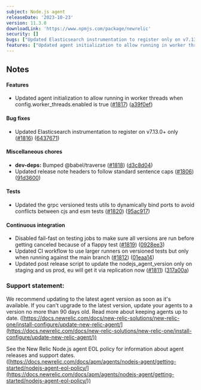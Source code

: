 ```yaml
---
subject: Node.js agent
releaseDate: '2023-10-23'
version: 11.3.0
downloadLink: 'https://www.npmjs.com/package/newrelic'
security: []
bugs: ["Updated Elasticsearch instrumentation to register only on v7.13.0+"]
features: ["Updated agent initialization to allow running in worker threads when config.worker_threads.enabled is true"]
---
```


## Notes

#### Features

* Updated agent initialization to allow running in worker threads when config.worker_threads.enabled is true ([#1817](https://github.com/newrelic/node-newrelic/pull/1817)) ([a39f0ef](https://github.com/newrelic/node-newrelic/commit/a39f0ef5ac670d03ab407b24e5aeccd8d5e8c680))

#### Bug fixes

* Updated Elasticsearch instrumentation to register on v7.13.0+ only ([#1816](https://github.com/newrelic/node-newrelic/pull/1816)) ([6437671](https://github.com/newrelic/node-newrelic/commit/6437671b921cd6bd73ed31180b0d62f62cc229a2))

#### Miscellaneous chores

* **dev-deps:** Bumped @babel/traverse ([#1818](https://github.com/newrelic/node-newrelic/pull/1818)) ([d3c8d04](https://github.com/newrelic/node-newrelic/commit/d3c8d04b74b7a84846609b744e3b4922136dbdd6))
* Updated release note headers to follow standard sentence caps ([#1806](https://github.com/newrelic/node-newrelic/pull/1806)) ([91d3600](https://github.com/newrelic/node-newrelic/commit/91d36009e0496af823cfbc3a4bdb2b32a97ba8c5))

#### Tests

* Updated the grpc versioned tests utils to dynamically bind ports to avoid conflicts between cjs and esm tests ([#1820](https://github.com/newrelic/node-newrelic/pull/1820)) ([95ac917](https://github.com/newrelic/node-newrelic/commit/95ac917da92575e178d8026bdc0badb08ba6fb83))

#### Continuous integration

* Disabled fail-fast on testing jobs to make sure all versions are run before getting canceled because of a flappy test ([#1819](https://github.com/newrelic/node-newrelic/pull/1819)) ([0928ee3](https://github.com/newrelic/node-newrelic/commit/0928ee3db82533e2386ad2bf4b87074b4f15f33b))
* Updated CI workflow to use larger runners on versioned tests but only when running against the main branch ([#1812](https://github.com/newrelic/node-newrelic/pull/1812)) ([01eaa14](https://github.com/newrelic/node-newrelic/commit/01eaa14c76a32966f6af8475e6ba6d4e00b03513))
* Updated post release script to update the nodejs_agent_version only on staging and us prod, eu will get it via replication now ([#1811](https://github.com/newrelic/node-newrelic/pull/1811)) ([317a00a](https://github.com/newrelic/node-newrelic/commit/317a00a9c160b52b053cb1f9f55292551c4c3428))

### Support statement:

We recommend updating to the latest agent version as soon as it's available. If you can't upgrade to the latest version, update your agents to a version no more than 90 days old. Read more about keeping agents up to date. ([https://docs.newrelic.com/docs/new-relic-solutions/new-relic-one/install-configure/update-new-relic-agent/](https://docs.newrelic.com/docs/new-relic-solutions/new-relic-one/install-configure/update-new-relic-agent/))

See the New Relic Node.js agent EOL policy for information about agent releases and support dates. ([https://docs.newrelic.com/docs/apm/agents/nodejs-agent/getting-started/nodejs-agent-eol-policy/](https://docs.newrelic.com/docs/apm/agents/nodejs-agent/getting-started/nodejs-agent-eol-policy/))
